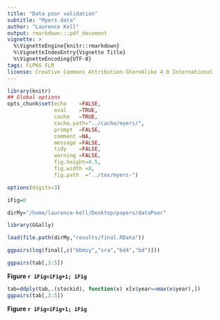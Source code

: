 ```yaml
---
title: "Data poor validation" 
subtitle: "Myers data"
author: "Laurence Kell"
output: rmarkdown:::pdf_document
vignette: >
  %\VignetteEngine{knitr::rmarkdown}
  %\VignetteIndexEntry{Vignette Title}
  %\VignetteEncoding{UTF-8}
tags: FLPKG FLR
license: Creative Commons Attribution-ShareAlike 4.0 International
---
```

  
```r
library(knitr)
## Global options
opts_chunk$set(echo    =FALSE,
               eval    =TRUE,
               cache   =TRUE,
               cache.path="../cache/myers/",
               prompt  =FALSE,
               comment =NA,
               message =FALSE,
               tidy    =FALSE,
               warning =FALSE,
               fig.height=4.5,
               fig.width =8,
               fig.path  ="../tex/myers-")

options(digits=3)

iFig=0
```
```r
dirMy="/home/laurence-kell/Desktop/papers/dataPoor"
```

```r
library(GGally)
```

```r
load(file.path(dirMy,"results/final.RData"))

ggpairs(log(final[,c("bbmsy","sra","bd4","bd")]))
```


```r
ggpairs(tab[,3:5])
```

**Figure `r iFig=iFig+1; iFig`** 


```r
tab=ddply(tab,.(stockid), function(x) x[x$year==max(x$year),])
ggpairs(tab[,3:5])
```

**Figure `r iFig=iFig+1; iFig`** 
